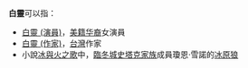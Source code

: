 '''白靈'''可以指：

* [[白靈_(演員)|白靈 (演員)]]，[[美籍华裔|美籍华裔]]女演員
* [[白靈_(作家)|白靈 (作家)]]，[[台灣|台灣]]作家
* 小說[[冰與火之歌|冰與火之歌]]中，[[臨冬城|臨冬城]][[史塔克家族|史塔克家族]]成員瓊恩·雪諾的[[冰原狼|冰原狼]]

{{disambig|CAT=二字消歧义}}